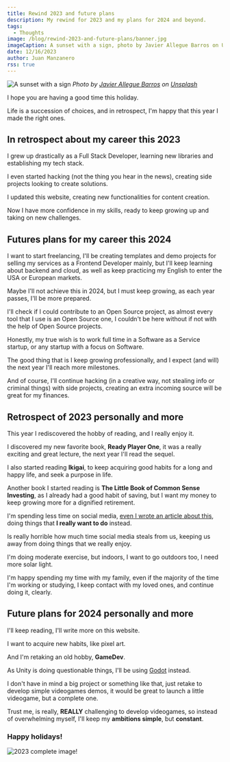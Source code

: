 ```yaml
---
title: Rewind 2023 and future plans
description: My rewind for 2023 and my plans for 2024 and beyond.
tags:
  - Thoughts
image: /blog/rewind-2023-and-future-plans/banner.jpg
imageCaption: A sunset with a sign, photo by Javier Allegue Barros on Unsplash
date: 12/16/2023
author: Juan Manzanero
rss: true
---
```


![A sunset with a sign](/blog/rewind-2023-and-future-plans/banner.jpg) _Photo by
[Javier Allegue Barros](https://unsplash.com/@soymeraki?utm_content=creditCopyText&utm_medium=referral&utm_source=unsplash)
on
[Unsplash](https://unsplash.com/photos/silhouette-of-road-signage-during-golden-hour-C7B-ExXpOIE?utm_content=creditCopyText&utm_medium=referral&utm_source=unsplash)_

I hope you are having a good time this holiday.

Life is a succession of choices, and in retrospect, I'm happy that this year I
made the right ones.

## In retrospect about my career this 2023

I grew up drastically as a Full Stack Developer, learning new libraries and
establishing my tech stack.

I even started hacking (not the thing you hear in the news), creating side
projects looking to create solutions.

I updated this website, creating new functionalities for content creation.

Now I have more confidence in my skills, ready to keep growing up and taking on
new challenges.

## Futures plans for my career this 2024

I want to start freelancing, I'll be creating templates and demo projects for
selling my services as a Frontend Developer mainly, but I'll keep learning about
backend and cloud, as well as keep practicing my English to enter the USA or
European markets.

Maybe I'll not achieve this in 2024, but I must keep growing, as each year
passes, I'll be more prepared.

I'll check if I could contribute to an Open Source project, as almost every tool
that I use is an Open Source one, I couldn't be here without if not with the
help of Open Source projects.

Honestly, my true wish is to work full time in a Software as a Service startup,
or any startup with a focus on Software.

The good thing that is I keep growing professionally, and I expect (and will)
the next year I'll reach more milestones.

And of course, I'll continue hacking (in a creative way, not stealing info or
criminal things) with side projects, creating an extra incoming source will be
great for my finances.

## Retrospect of 2023 personally and more

This year I rediscovered the hobby of reading, and I really enjoy it.

I discovered my new favorite book, **Ready Player One**, it was a really
exciting and great lecture, the next year I'll read the sequel.

I also started reading **Ikigai**, to keep acquiring good habits for a long and
happy life, and seek a purpose in life.

Another book I started reading is **The Little Book of Common Sense Investing**,
as I already had a good habit of saving, but I want my money to keep growing
more for a dignified retirement.

I'm spending less time on social media,
[even I wrote an article about this](https://www.juancman.dev/en/blog/the-monotony-of-social-media),
doing things that **I really want to do** instead.

Is really horrible how much time social media steals from us, keeping us away
from doing things that we really enjoy.

I'm doing moderate exercise, but indoors, I want to go outdoors too, I need more
solar light.

I'm happy spending my time with my family, even if the majority of the time I'm
working or studying, I keep contact with my loved ones, and continue doing it,
clearly.

## Future plans for 2024 personally and more

I'll keep reading, I'll write more on this website.

I want to acquire new habits, like pixel art.

And I'm retaking an old hobby, **GameDev**.

As Unity is doing questionable things, I'll be using
[Godot](https://godotengine.org/) instead.

I don't have in mind a big project or something like that, just retake to
develop simple videogames demos, it would be great to launch a little videogame,
but a complete one.

Trust me, is really, **REALLY** challenging to develop videogames, so instead of
overwhelming myself, I'll keep my **ambitions simple**, but **constant**.

### Happy holidays!

![2023 complete image!](/blog/rewind-2023-and-future-plans/2023-complete!.png)

